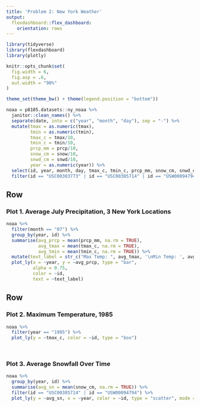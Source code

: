 ```yaml
---
title: 'Problem 2: New York Weather'
output:
  flexdashboard::flex_dashboard:
    orientation: rows
---
```


```r

library(tidyverse)
library(flexdashboard)
library(plotly)

knitr::opts_chunk$set(
  fig.width = 6,
  fig.asp = .6,
  out.width = "90%"
)

theme_set(theme_bw() + theme(legend.position = "bottom"))

```


```r

noaa = p8105.datasets::ny_noaa %>% 
  janitor::clean_names() %>% 
  separate(date, into = c("year", "month", "day"), sep = "-") %>% 
  mutate(tmax = as.numeric(tmax),
         tmin = as.numeric(tmin),
         tmax_c = tmax/10,
         tmin_c = tmin/10,
         prcp_mm = prcp/10,
         snow_cm = snow/10,
         snwd_cm = snwd/10,
         year = as.numeric(year)) %>% 
  select(id, year, month, day, tmax_c, tmin_c, prcp_mm, snow_cm, snwd_cm) %>% 
  filter(id == "USC00303773" | id == "USC00305714" | id == "USW00094794")

```

Row {data-height=700}
-----------------------------------------------------------------------

### Plot 1. Average July Precipitation, 3 New York Locations

```r

noaa %>% 
  filter(month == "07") %>%
  group_by(year, id) %>% 
  summarise(avg_prcp = mean(prcp_mm, na.rm = TRUE),
            avg_tmax = mean(tmax_c, na.rm = TRUE),
            avg_tmin = mean(tmin_c, na.rm = TRUE)) %>% 
  mutate(text_label = str_c("Max Temp: ", avg_tmax, '\nMin Temp: ', avg_tmin)) %>% 
  plot_ly(x = ~year, y = ~avg_prcp, type = "bar",
          alpha = 0.75, 
          color = ~id,
          text = ~text_label)

```


Row {data-height=700}
-----------------------------------------------------------------------

### Plot 2. Maximum Temperature, 1985

```r

noaa %>% 
  filter(year == "1985") %>%
  plot_ly(y = ~tmax_c, color = ~id, type = "box")

  
```

### Plot 3. Average Snowfall Over Time

```r

noaa %>% 
  group_by(year, id) %>% 
  summarise(avg_sn = mean(snow_cm, na.rm = TRUE)) %>% 
  filter(id == "USC00305714" | id == "USW00094794") %>% 
  plot_ly(y = ~avg_sn, x = ~year, color = ~id, type = "scatter", mode = "markers")


```

